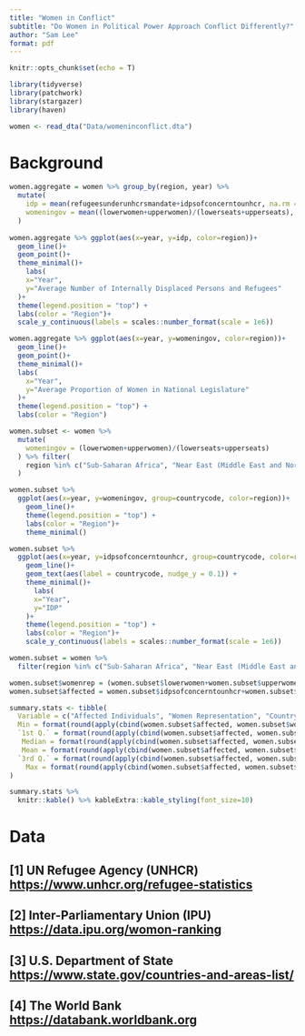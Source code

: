 ---
title: "Women in Conflict"
subtitle: "Do Women in Political Power Approach Conflict Differently?"
author: "Sam Lee"
format: pdf
---

```{r setup, include=FALSE}
knitr::opts_chunk$set(echo = T)

library(tidyverse)
library(patchwork)
library(stargazer)
library(haven)

women <- read_dta("Data/womeninconflict.dta")
```

# Background

```{r echo = F, warning=F, fig.width=8, fig.height=6}
women.aggregate = women %>% group_by(region, year) %>%
  mutate(
    idp = mean(refugeesunderunhcrsmandate+idpsofconcerntounhcr, na.rm = T),
    womeningov = mean((lowerwomen+upperwomen)/(lowerseats+upperseats), na.rm=T)
  )
  
women.aggregate %>% ggplot(aes(x=year, y=idp, color=region))+
  geom_line()+
  geom_point()+
  theme_minimal()+
    labs(
    x="Year",
    y="Average Number of Internally Displaced Persons and Refugees"
  )+
  theme(legend.position = "top") +
  labs(color = "Region")+
  scale_y_continuous(labels = scales::number_format(scale = 1e6))

women.aggregate %>% ggplot(aes(x=year, y=womeningov, color=region))+
  geom_line()+
  geom_point()+
  theme_minimal()+
  labs(
    x="Year",
    y="Average Proportion of Women in National Legislature"
  )+
  theme(legend.position = "top") +
  labs(color = "Region")

women.subset <- women %>%
  mutate(
    womeningov = (lowerwomen+upperwomen)/(lowerseats+upperseats)
  ) %>% filter(
    region %in% c("Sub-Saharan Africa", "Near East (Middle East and Northern Africa)")
  )

women.subset %>%
  ggplot(aes(x=year, y=womeningov, group=countrycode, color=region))+
    geom_line()+
    theme(legend.position = "top") +
    labs(color = "Region")+
    theme_minimal()

women.subset %>%
  ggplot(aes(x=year, y=idpsofconcerntounhcr, group=countrycode, color=region))+
    geom_line()+
    geom_text(aes(label = countrycode, nudge_y = 0.1)) +
    theme_minimal()+
      labs(
      x="Year",
      y="IDP"
    )+
    theme(legend.position = "top") +
    labs(color = "Region")+
    scale_y_continuous(labels = scales::number_format(scale = 1e6))
```

```{r echo=F}
women.subset = women %>% 
  filter(region %in% c("Sub-Saharan Africa", "Near East (Middle East and Northern Africa)"))

women.subset$womenrep = (women.subset$lowerwomen+women.subset$upperwomen)/(women.subset$lowerseats+women.subset$upperseats)
women.subset$affected = women.subset$idpsofconcerntounhcr+women.subset$refugeesunderunhcrsmandate

summary.stats <- tibble(
  Variable = c("Affected Individuals", "Women Representation", "Country Population"),
  Min = format(round(apply(cbind(women.subset$affected, women.subset$womenrep, women.subset$population), 2, min, na.rm=T),3), scientific = F),
  `1st Q.` = format(round(apply(cbind(women.subset$affected, women.subset$womenrep, women.subset$population), 2, quantile, probs=0.25, na.rm=T),3), scientific = F),
   Median = format(round(apply(cbind(women.subset$affected, women.subset$womenrep, women.subset$population), 2, quantile, probs=0.5, na.rm=T),3), scientific = F),
   Mean = format(round(apply(cbind(women.subset$affected, women.subset$womenrep, women.subset$population), 2, mean, na.rm=T),3), scientific = F),
  `3rd Q.` = format(round(apply(cbind(women.subset$affected, women.subset$womenrep, women.subset$population), 2, quantile, probs=0.75, na.rm=T),3), scientific = F),
    Max = format(round(apply(cbind(women.subset$affected, women.subset$womenrep, women.subset$population), 2, max, na.rm=T),3), scientific = F)
)

summary.stats %>% 
  knitr::kable() %>% kableExtra::kable_styling(font_size=10)
```

# Data

## [1] UN Refugee Agency (UNHCR) [https://www.unhcr.org/refugee-statistics](https://www.unhcr.org/refugee-statistics/download/?url=BUyhn3)

## [2] Inter-Parliamentary Union (IPU) [https://data.ipu.org/womon-ranking](https://data.ipu.org/womon-ranking)

## [3] U.S. Department of State [https://www.state.gov/countries-and-areas-list/](https://www.state.gov/countries-and-areas-list/)

## [4] The World Bank [https://databank.worldbank.org](https://databank.worldbank.org/reports.aspx?source=2&series=SP.POP.TOTL&country=#)